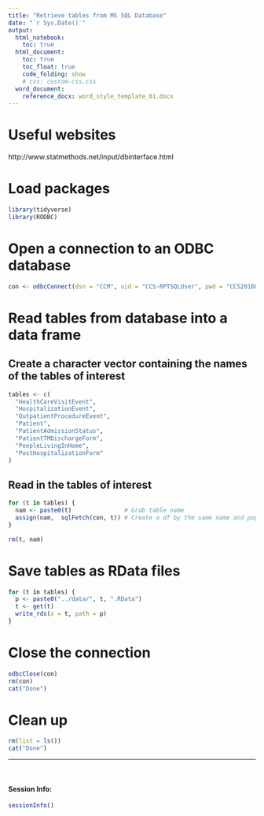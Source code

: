 ---
title: "Retrieve tables from MS SQL Database"
date: "`r Sys.Date()`"
output: 
  html_notebook:
    toc: true
  html_document:
    toc: true
    toc_float: true
    code_folding: show
    # css: custom-css.css
  word_document:
    reference_docx: word_style_template_01.docx
---

# Useful websites

http://www.statmethods.net/input/dbinterface.html

# Load packages

```{r load_packages, message=FALSE}
library(tidyverse)
library(RODBC)
```

# Open a connection to an ODBC database

```{r}
con <- odbcConnect(dsn = "CCM", uid = "CCS-RPTSQLUser", pwd = "CCS2016UNT")
```

# Read tables from database into a data frame

## Create a character vector containing the names of the tables of interest

```{r}
tables <- c(
  "HealthCareVisitEvent",
  "HospitalizationEvent",
  "OutpatientProcedureEvent",
  "Patient",
  "PatientAdmissionStatus",
  "PatientTMDischargeForm",
  "PeopleLivingInHome",
  "PostHospitalizationForm"
)
```

## Read in the tables of interest

```{r}
for (t in tables) {
  nam <- paste0(t)               # Grab table name
  assign(nam,  sqlFetch(con, t)) # Create a df by the same name and populate it with values from table
}

rm(t, nam)
```

# Save tables as RData files

```{r}
for (t in tables) {
  p <- paste0("../data/", t, ".RData")
  t <- get(t)
  write_rds(x = t, path = p)
}
```

# Close the connection

```{r}
odbcClose(con)
rm(con)
cat("Done")
```

# Clean up

```{r}
rm(list = ls())
cat("Done")
```


-------------------------------------------------------------------------------

&nbsp;

#### Session Info:
```{r session_info, echo=FALSE}
sessionInfo()
```
